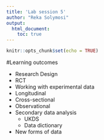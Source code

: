 ```yaml
---
title: 'Lab session 5'
author: "Reka Solymosi"
output:
  html_document:
    toc: true
---
```


```r
knitr::opts_chunk$set(echo = TRUE)
```

#Learning outcomes

- Research Design
- RCT
- Working with experimental data
- Longitudinal
- Cross-sectional
- Observational
- Secondary data analysis
    + UKDS
    + Data dictionary
- New forms of data
